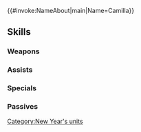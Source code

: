 {{#invoke:NameAbout|main|Name=Camilla}}{{HeroPage Tabs}}
{{Hero Infobox
|Name=Camilla
|Title=Holiday Traveler
|GrowthModifier=Gen 2
|WeaponType=Red Sword
|MoveType=Flying
|Origin=Fire Emblem Fates
|Gender=Female
|actorEN=Misty Lee
|actorJP=沢城みゆき
|artist=みく郎
|releaseDate=December 31, 2017
|TagID=年明けカミラ
|InternalID=202
|Properties=special,specRate_202202
|cv1=11
|cv2=500500
|description=A princess of Nohr who dotes on her sibling Corrin and is trying to learn about Hoshidan culture through fashion. Appears in Fire Emblem Fates.
}}
{{Stats Page
|Lv1HP=18|Lv1ATK=9|Lv1SPD=9|Lv1DEF=7|Lv1RES=4
|GRHP=50|GRATK=55|GRSPD=60|GRDEF=55|GRRES=45
}}
==Skills==
===Weapons===
{{Weapons Table
|weapon1=Iron Sword
|weapon1Default=1
|weapon1Unlock=1
|weapon2=Steel Sword
|weapon2Default=3
|weapon2Unlock=2
|weapon3=Kadomatsu
|weapon3Default=4
|weapon3Unlock=3
|weapon4=Kadomatsu+
|weapon4Default=5
|weapon4Unlock=5
}}
===Assists===
{{Assists Table}}
===Specials===
{{Specials Table
|special1=Dragon Gaze
|special1Default=4
|special1Unlock=3
|special2=Draconic Aura
|special2Default=
|special2Unlock=4
}}
===Passives===
{{Passives Table
|passiveA1=Spd/Def Bond 1
|passiveA2=Spd/Def Bond 2
|passiveA3=Spd/Def Bond 3
|passiveA1Unlock=3
|passiveA2Unlock=4
|passiveA3Unlock=5
|passiveC1=Spur Def 1
|passiveC2=Spur Def 2
|passiveC3=Ward Fliers
|passiveC1Unlock=1
|passiveC2Unlock=2
|passiveC3Unlock=4
}}
{{Heroes Navbox}}
[[Category:New Year's units]]